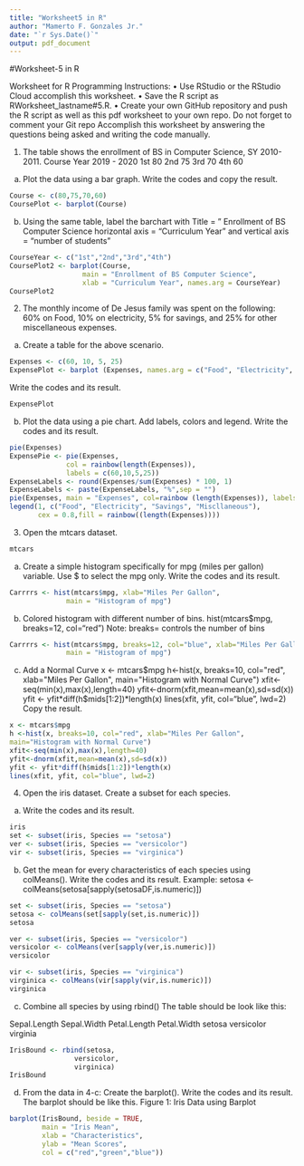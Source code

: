 ```yaml
---
title: "Worksheet5 in R"
author: "Mamerto F. Gonzales Jr."
date: "`r Sys.Date()`"
output: pdf_document
---
```


#Worksheet-5 in R

Worksheet for R Programming
Instructions:
• Use RStudio or the RStudio Cloud accomplish this worksheet.
• Save the R script as RWorksheet_lastname#5.R.
• Create your own GitHub repository and push the R script as well as this pdf
worksheet to your own repo. Do not forget to comment your Git repo
Accomplish this worksheet by answering the questions being asked and writing the code
manually.

1. The table shows the enrollment of BS in Computer Science, SY 2010-2011.
Course Year 2019 - 2020
1st 80
2nd 75
3rd 70
4th 60

a. Plot the data using a bar graph. Write the codes and copy the result.

```R
Course <- c(80,75,70,60)
CoursePlot <- barplot(Course)
```

b. Using the same table, label the barchart with
Title = ” Enrollment of BS Computer Science
horizontal axis = “Curriculum Year” and
vertical axis = “number of students”

```R
CourseYear <- c("1st","2nd","3rd","4th")
CoursePlot2 <- barplot(Course,
                  main = "Enrollment of BS Computer Science",
                  xlab = "Curriculum Year", names.arg = CourseYear)
CoursePlot2
```

2. The monthly income of De Jesus family was spent on the following:
60% on Food, 10% on electricity, 5% for savings, and
25% for other miscellaneous expenses.

a. Create a table for the above scenario.

```R
Expenses <- c(60, 10, 5, 25)
ExpensePlot <- barplot (Expenses, names.arg = c("Food", "Electricity", "Savings", "Miscellaneous"))
```

Write the codes and its result.

```R
ExpensePlot
```

b. Plot the data using a pie chart. Add labels, colors and legend.
Write the codes and its result.

```R
pie(Expenses)
ExpensePie <- pie(Expenses,
              col = rainbow(length(Expenses)),
              labels = c(60,10,5,25))
ExpenseLabels <- round(Expenses/sum(Expenses) * 100, 1)
ExpenseLabels <- paste(ExpenseLabels, "%",sep = "")
pie(Expenses, main = "Expenses", col=rainbow (length(Expenses)), labels = ExpenseLabels, cex=0.8)
legend(1, c("Food", "Electricity", "Savings", "Miscllaneous"),
       cex = 0.8,fill = rainbow((length(Expenses))))
```

3. Open the mtcars dataset.

```R
mtcars
```

a. Create a simple histogram specifically for mpg (miles per gallon) variable.
Use $ to select the mpg only. Write the codes and its result.

```R
Carrrrs <- hist(mtcars$mpg, xlab="Miles Per Gallon",
              main = "Histogram of mpg")
```

b. Colored histogram with different number of bins.
hist(mtcars$mpg, breaks=12, col="red")
Note: breaks= controls the number of bins

```R
Carrrrs <- hist(mtcars$mpg, breaks=12, col="blue", xlab="Miles Per Gallon",
              main = "Histogram of mpg")
```

c. Add a Normal Curve
x <- mtcars$mpg
h<-hist(x, breaks=10, col="red", xlab="Miles Per Gallon",
main="Histogram with Normal Curve")
xfit<-seq(min(x),max(x),length=40)
yfit<-dnorm(xfit,mean=mean(x),sd=sd(x))
yfit <- yfit*diff(h$mids[1:2])*length(x)
lines(xfit, yfit, col="blue", lwd=2)
Copy the result.

```R
x <- mtcars$mpg
h <-hist(x, breaks=10, col="red", xlab="Miles Per Gallon",
main="Histogram with Normal Curve")
xfit<-seq(min(x),max(x),length=40)
yfit<-dnorm(xfit,mean=mean(x),sd=sd(x))
yfit <- yfit*diff(h$mids[1:2])*length(x)
lines(xfit, yfit, col="blue", lwd=2)
```

4. Open the iris dataset. Create a subset for each species.
a. Write the codes and its result.

```R
iris
set <- subset(iris, Species == "setosa")
ver <- subset(iris, Species == "versicolor")
vir <- subset(iris, Species == "virginica")
```

b. Get the mean for every characteristics of each species using colMeans().
Write the codes and its result.
Example: setosa <- colMeans(setosa[sapply(setosaDF,is.numeric)])

```R
set <- subset(iris, Species == "setosa")
setosa <- colMeans(set[sapply(set,is.numeric)])
setosa

ver <- subset(iris, Species == "versicolor")
versicolor <- colMeans(ver[sapply(ver,is.numeric)])
versicolor

vir <- subset(iris, Species == "virginica")
virginica <- colMeans(vir[sapply(vir,is.numeric)])
virginica
```

c. Combine all species by using rbind()
The table should be look like this:

Sepal.Length Sepal.Width Petal.Length Petal.Width
setosa
versicolor
virginia

```R
IrisBound <- rbind(setosa,
                versicolor,
                virginica)
IrisBound
```

d. From the data in 4-c: Create the barplot().
Write the codes and its result.
The barplot should be like this.
Figure 1: Iris Data using Barplot

```R
barplot(IrisBound, beside = TRUE,
        main = "Iris Mean",
        xlab = "Characteristics",
        ylab = "Mean Scores",
        col = c("red","green","blue"))
```